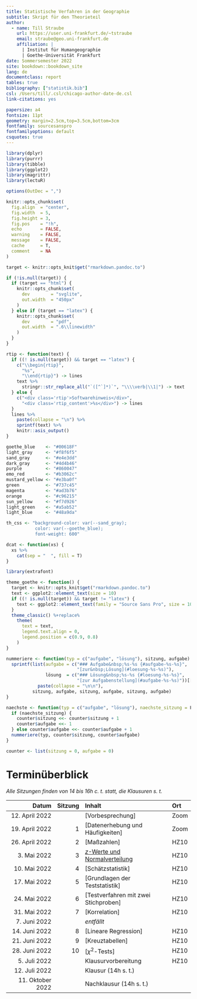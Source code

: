 ```yaml
---
title: Statistische Verfahren in der Geographie
subtitle: Skript für den Theorieteil
author:
  - name: Till Straube
    url: https://user.uni-frankfurt.de/~tstraube
    email: straube@geo.uni-frankfurt.de
    affiliation: |
      | Institut für Humangeographie
      | Goethe-Universität Frankfurt
date: Sommersemester 2022
site: bookdown::bookdown_site
lang: de
documentclass: report
tables: true
bibliography: ["statistik.bib"]
csl: /Users/till/.csl/chicago-author-date-de.csl
link-citations: yes

papersize: a4
fontsize: 11pt
geometry: margin=2.5cm,top=3.5cm,bottom=3cm
fontfamily: sourcesanspro
fontfamilyoptions: default
csquotes: true
---
```


```r

library(dplyr)
library(purrr)
library(tibble)
library(ggplot2)
library(magrittr)
library(lectuR)

options(OutDec = ",")

knitr::opts_chunk$set(
  fig.align  = "center",
  fig.width  = 5,
  fig.height = 3,
  fig.pos    = "!h",
  echo       = FALSE,
  warning    = FALSE,
  message    = FALSE,
  cache      = T,
  comment    = NA
)

target <- knitr::opts_knit$get("rmarkdown.pandoc.to")

if (!is.null(target)) {
  if (target == "html") {
    knitr::opts_chunk$set(
      dev        = "svglite",
      out.width  = "450px"
    )
  } else if (target == "latex") {
    knitr::opts_chunk$set(
      dev        = "pdf",
      out.width  = ".6\\linewidth"
    )
  }
}

rtip <- function(text) {
  if ((! is.null(target)) && target == "latex") {
    c("\\begin{rtip}",
      "%s",
      "\\end{rtip}") -> lines
    text %>%
      stringr::str_replace_all("`([^`]*)`", "\\\\verb|\\1|") -> text
  } else {
    c("<div class='rtip'>Softwarehinweis</div>",
      "<div class='rtip_content'>%s</div>") -> lines
  }
  lines %>%
    paste(collapse = "\n") %>%
    sprintf(text) %>%
    knitr::asis_output()
}

goethe_blue    <- "#00618F"
light_gray     <- "#f8f6f5"
sand_gray      <- "#e4e3dd"
dark_gray      <- "#4d4b46"
purple         <- "#860047"
emo_red        <- "#b3062c"
mustard_yellow <- "#e3ba0f"
green          <- "#737c45"
magenta        <- "#ad3b76"
orange         <- "#c96215"
sun_yellow     <- "#f7d926"
light_green    <- "#a5ab52"
light_blue     <- "#48a9da"

th_css <- "background-color: var(--sand_gray);
           color: var(--goethe_blue);
           font-weight: 600"

dcat <- function(xs) {
  xs %>%
    cat(sep = "  ", fill = T)
}

library(extrafont)

theme_goethe <- function() {
  target <- knitr::opts_knit$get("rmarkdown.pandoc.to")
  text <- ggplot2::element_text(size = 10)
  if ((! is.null(target)) && target != "latex") {
    text <- ggplot2::element_text(family = "Source Sans Pro", size = 10)
  }
  theme_classic() %+replace%
    theme(
      text = text,
      legend.text.align = 0,
      legend.position = c(0.9, 0.8)
    )
}

nummeriere <- function(typ = c("aufgabe", "lösung"), sitzung, aufgabe) {
  sprintf(list(aufgabe = c("### Aufgabe&nbsp;%s-%s {#aufgabe-%s-%s}",
                           "[zur&nbsp;Lösung](#loesung-%s-%s)"),
               lösung  = c("### Lösung&nbsp;%s-%s {#loesung-%s-%s}",
                           "[zur Aufgabenstellung](#aufgabe-%s-%s)"))[[typ]] %>%
            paste(collapse = "\n\n"),
          sitzung, aufgabe, sitzung, aufgabe, sitzung, aufgabe)
}

naechste <- function(typ = c("aufgabe", "lösung"), naechste_sitzung = F) {
  if (naechste_sitzung) {
    counter$sitzung <<- counter$sitzung + 1
    counter$aufgabe <<- 1
  } else counter$aufgabe <<- counter$aufgabe + 1
  nummeriere(typ, counter$sitzung, counter$aufgabe)
}

counter <- list(sitzung = 0, aufgabe = 0)
```

# Terminüberblick {-}

*Alle Sitzungen finden von 14 bis 16h c. t. statt, die Klausuren s. t.*

Datum                 | Sitzung | Inhalt                                                                   | Ort
--------------------: | -----:  | :-----------------------------------                                     | :-----
12. April 2022        |         | [Vorbesprechung]                                                         | Zoom
19. April 2022        | 1       | [Datenerhebung und Häufigkeiten]                                         | Zoom
26. April 2022        | 2       | [Maßzahlen]                                                              | HZ10
3. Mai 2022           | 3       | [$z$-Werte und Normalverteilung](#z-werte-und-normalverteilung)          | HZ10
10. Mai 2022          | 4       | [Schätzstatistik]                                                        | HZ10
17. Mai 2022          | 5       | [Grundlagen der Teststatistik]                                           | HZ10
24. Mai 2022          | 6       | [Testverfahren mit zwei Stichproben]                                     | HZ10
31. Mai 2022          | 7       | [Korrelation]                                                            | HZ10
7. Juni 2022          |         | *entfällt*
14. Juni 2022         | 8       | [Lineare Regression]                                                     | HZ10
21. Juni 2022         | 9       | [Kreuztabellen]                                                          | HZ10
28. Juni 2022         | 10      | [$\chi^2$-Tests] <!-- (#chi-quadrat-tests) -->                           | HZ10
5. Juli 2022          |         | Klausurvorbereitung                                                      | HZ10
12. Juli 2022         |         | Klausur (14h s. t.)                                                      | 
11. Oktober 2022      |         | Nachklausur (14h s. t.)                                                  | 
